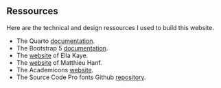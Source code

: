 ## Ressources

Here are the technical and design ressources I used to build this website.

<ul class="list-ressources">
    <li>The Quarto [documentation](https://quarto.org/).</li>
    <li>The Bootstrap 5 [documentation](https://getbootstrap.com/).</li>
    <li>The [website](https://ellakaye.co.uk/) of Ella Kaye.</li>
    <li>The [website](https://mhanf.netlify.app) of Matthieu Hanf.</li>
    <li>The Academicons [website](https://jpswalsh.github.io/academicons/).</li>
    <li>The Source Code Pro fonts Github [repository](https://github.com/adobe-fonts/source-code-pro).</li>
</ul>